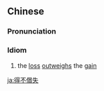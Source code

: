 {{also|得不偿失}}
==Chinese==
{{zh-forms|s=得不偿失}}

===Pronunciation===
{{zh-pron
|m=dé不chángshī
|c=dak1 bat1 soeng4 sat1
|cat=id
}}

===Idiom===
{{zh-idiom}}

# the [[loss]] [[outweighs]] the [[gain]]

{{zh-cat|Advanced}}

[[ja:得不償失]]